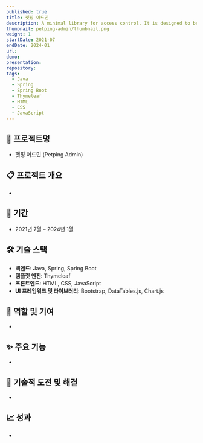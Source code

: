 ```yaml
---
published: true
title: 펫핑 어드민
description: A minimal library for access control. It is designed to be used together with opaque access tokens by providing a simple interface to define roles with different access permissions and verifying requests to resources.
thumbnail: petping-admin/thumbnail.png
weight: 1
startDate: 2021-07
endDate: 2024-01
url: 
demo: 
presentation: 
repository: 
tags:
  - Java
  - Spring
  - Spring Boot
  - Thymeleaf
  - HTML
  - CSS
  - JavaScript
---
```


## 📌 프로젝트명
- 펫핑 어드민 (Petping Admin)

## 📋 프로젝트 개요
-

## 📅 기간
- 2021년 7월 – 2024년 1월

## 🛠 기술 스택
- **백엔드**: Java, Spring, Spring Boot
- **템플릿 엔진**: Thymeleaf
- **프론트엔드**: HTML, CSS, JavaScript
- **UI 프레임워크 및 라이브러리**: Bootstrap, DataTables.js, Chart.js

## 👤 역할 및 기여
- 

## ✨ 주요 기능
- 

## 🚀 기술적 도전 및 해결
- 

## 📈 성과
- 